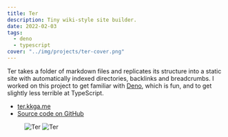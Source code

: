 ```yaml
---
title: Ter
description: Tiny wiki-style site builder.
date: 2022-02-03
tags:
  - deno
  - typescript
cover: "../img/projects/ter-cover.png"
---
```



Ter takes a folder of markdown files and replicates its structure into a static
site with automatically indexed directories, backlinks and breadcrumbs. I worked
on this project to get familiar with [Deno](https://deno.land), which is fun,
and to get slightly less terrible at TypeScript.

<ul class="aside">
  <li>
    <a rel="external" target="_blank" href="https://ter.kkga.me">
      ter.kkga.me
    </a>
  </li>
  <li>
    <a rel="external" target="_blank" href="https://github.com/kkga/ter">
      Source code on GitHub
    </a>
  </li>
</ul>

<figure class="breakout grid grid-cols-2 gap-8 *:col-auto">
  <Image src={ter1} alt="Ter" />
  <Image src={ter2} alt="Ter" />
</figure>
